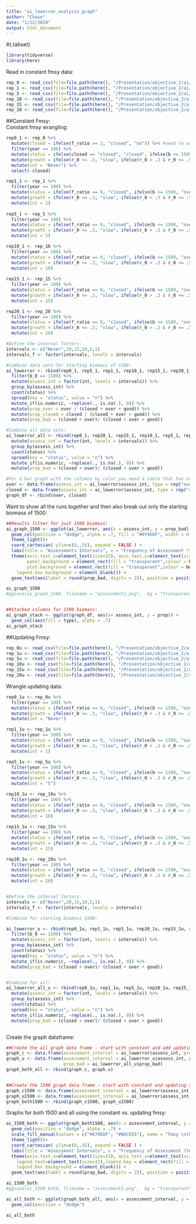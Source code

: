 ```yaml
---
title: "ai_lowerror_analysis_graph"
author: "Chase"
date: "1/22/2020"
output: html_document
---
```


#{.tabset}
```r
library(tidyverse)
library(here)
```
Read in constant fmsy data:  
```r

rep_0 <- read_csv(file=file.path(here(), "/Presentation/objective_2/ai/ai_0rep_lowerror.csv"))
rep_1 <- read_csv(file=file.path(here(), "/Presentation/objective_2/ai/ai_rep1_constant.csv"))
rep_5 <- read_csv(file=file.path(here(), "/Presentation/objective_2/ai/ai_5rep_lowerror.csv"))
rep_10 <- read_csv(file=file.path(here(), "/Presentation/objective_2/ai/ai_10rep_lowerror.csv"))
rep_15 <- read_csv(file=file.path(here(), "/Presentation/objective_2/ai/ai_15rep_lowerror.csv"))
rep_20 <- read_csv(file=file.path(here(), "/Presentation/objective_2/ai/ai_20rep_lowerror.csv"))

```

##Constant Fmsy:  
Constant fmsy wrangling:  
```r

rep0_1 <- rep_0 %>% 
  mutate(closed = ifelse(f_ratio >= 2, "closed", "no")) %>% #need to add a way to track closed otherwise it will only show as overfished
  filter(year == 100) %>% 
  mutate(status = ifelse(closed == "closed", "closed", ifelse(b <= 1500, "over", "good"))) %>% 
  mutate(growth = ifelse(r_0 <= .3, "slow", ifelse(r_0 > .3 & r_0 <= .5, "medium", "fast"))) %>% 
  mutate(int = "Never") %>% 
  select(-closed)

rep1_1 <- rep_1 %>%
  filter(year == 100) %>% 
  mutate(status = ifelse(f_ratio == 0, "closed", ifelse(b <= 1500, "over", "good"))) %>% 
  mutate(growth = ifelse(r_0 <= .3, "slow", ifelse(r_0 > .3 & r_0 <= .5, "medium", "fast"))) %>% 
  mutate(int = 1)   
  
rep5_1 <- rep_5 %>% 
  filter(year == 100) %>% 
  mutate(status = ifelse(f_ratio == 0, "closed", ifelse(b <= 1500, "over", "good"))) %>% 
  mutate(growth = ifelse(r_0 <= .3, "slow", ifelse(r_0 > .3 & r_0 <= .5, "medium", "fast"))) %>% 
  mutate(int = 5)

rep10_1 <- rep_10 %>% 
  filter(year == 100) %>% 
  mutate(status = ifelse(f_ratio == 0, "closed", ifelse(b <= 1500, "over", "good"))) %>% 
  mutate(growth = ifelse(r_0 <= .3, "slow", ifelse(r_0 > .3 & r_0 <= .5, "medium", "fast"))) %>% 
  mutate(int = 10)
  
rep15_1 <- rep_15 %>% 
  filter(year == 100) %>% 
  mutate(status = ifelse(f_ratio == 0, "closed", ifelse(b <= 1500, "over", "good"))) %>% 
  mutate(growth = ifelse(r_0 <= .3, "slow", ifelse(r_0 > .3 & r_0 <= .5, "medium", "fast"))) %>% 
  mutate(int = 15)

rep20_1 <- rep_20 %>% 
  filter(year == 100) %>% 
  mutate(status = ifelse(f_ratio == 0, "closed", ifelse(b <= 1500, "over", "good"))) %>% 
  mutate(growth = ifelse(r_0 <= .3, "slow", ifelse(r_0 > .3 & r_0 <= .5, "medium", "fast"))) %>% 
  mutate(int = 20)

#Define the interval factors:
intervals <- c("Never",20,15,10,5,1) 
intervals_f <- factor(intervals, levels = intervals)

#Combine data sets for starting biomass of 1500:
ai_lowerror <- rbind(rep0_1, rep5_1, rep1_1, rep10_1, rep15_1, rep20_1) %>%
  filter(b_0 == 1500) %>% 
  mutate(assess_int = factor(int, levels = intervals)) %>%
  group_by(assess_int) %>%
  count(status) %>% 
  spread(key = "status", value = "n") %>% 
  mutate_if(is.numeric, ~replace(., is.na(.), 0)) %>% 
  mutate(prop_over = over / (closed + over + good)) %>% 
  mutate(prop_closed = closed / (closed + over + good)) %>% 
  mutate(prop_bad = (closed + over)/ (closed + over + good)) 

#Combine all data sets:
ai_lowerror_all <- rbind(rep0_1, rep20_1, rep15_1, rep10_1, rep5_1, rep1_1) %>%
  mutate(assess_int = factor(int, levels = intervals)) %>%
  group_by(assess_int) %>%
  count(status) %>% 
  spread(key = "status", value = "n") %>% 
  mutate_if(is.numeric, ~replace(., is.na(.), 0)) %>% 
  mutate(prop_bad = (closed + over)/ (closed + over + good)) 

#For a bar graph with the columns by color you need a table that has error, then a variable "type" - over or closed, and then prop
over <- data.frame(assess_int = ai_lowerror$assess_int, type = rep("over",6), prop = ai_lowerror$prop_over)
closed <- data.frame(assess_int = ai_lowerror$assess_int, type = rep("closed",6), prop = ai_lowerror$prop_closed)
graph_df <- rbind(over, closed)

```

Want to show all the runs together and then also break out only the starting biomass of 1500:  
```r
##Results filter for just 1500 biomass:
ai_graph_1500 <- ggplot(ai_lowerror, aes(x = assess_int, y = prop_bad)) +
  geom_col(position = "dodge", alpha = .7, fill = "#079EDF", width = 0.5)  +
  theme_light()+
  coord_cartesian( ylim=c(0,.55), expand = FALSE ) +
  labs(title = "Assessments Intervals", x = "Frequency of Assessment (Years)", y = "Proportion Closed/Overfished")+
  theme(axis.text.x=element_text(size=15), axis.text.y=element_text(size=15), plot.title = element_text(hjust = 0.5, face = "bold", size = 20), axis.title.x = element_text(face = "bold", size = 15), axis.title.y = element_text(face = "bold", size = 15),
        panel.background = element_rect(fill = "transparent",colour = NA),
        plot.background = element_rect(fill = "transparent",colour = NA),legend.background = element_blank(),
    legend.box.background = element_blank()) +
  geom_text(aes(label = round(prop_bad, digits = 2)), position = position_stack(vjust = 0.75), size = 7)

ai_graph_1500
#ggsave(ai_graph_1500, filename = "assessment1.png",  bg = "transparent")


##Stacked columns for 1500 biomass:
ai_graph_stack <- ggplot(graph_df, aes(x= assess_int, y = prop)) +
  geom_col(aes(fill = type), alpha = .7)
ai_graph_stack

```


##Updating Fmsy:  


```r

rep_0u <- read_csv(file=file.path(here(), "/Presentation/objective_2/ai/ai_0rep_lowerror_updatingfmsy.csv"))
rep_1u <- read_csv(file=file.path(here(), "/Presentation/objective_2/ai/ai_rep1_updating.csv"))
rep_5u <- read_csv(file=file.path(here(), "/Presentation/objective_2/ai/ai_5rep_lowerror_updatingfmsy.csv"))
rep_10u <- read_csv(file=file.path(here(), "/Presentation/objective_2/ai/ai_10rep_lowerror_updatingfmsy.csv"))
rep_15u <- read_csv(file=file.path(here(), "/Presentation/objective_2/ai/ai_15rep_lowerror_updatingfmsy.csv"))
rep_20u <- read_csv(file=file.path(here(), "/Presentation/objective_2/ai/ai_20rep_lowerror_updatingfmsy.csv"))

```

Wrangle updating data:  

```r

rep0_1u <- rep_0u %>% 
  filter(year == 100) %>% 
  mutate(status = ifelse(f_ratio == 0, "closed", ifelse(b <= 1500, "over", "good"))) %>% 
  mutate(growth = ifelse(r_0 <= .3, "slow", ifelse(r_0 > .3 & r_0 <= .5, "medium", "fast"))) %>% 
  mutate(int = "Never") 

rep1_1u <- rep_1u %>% 
  filter(year == 100) %>% 
  mutate(status = ifelse(f_ratio == 0, "closed", ifelse(b <= 1500, "over", "good"))) %>% 
  mutate(growth = ifelse(r_0 <= .3, "slow", ifelse(r_0 > .3 & r_0 <= .5, "medium", "fast"))) %>% 
  mutate(int = 1)

rep5_1u <- rep_5u %>% 
  filter(year == 100) %>% 
  mutate(status = ifelse(f_ratio == 0, "closed", ifelse(b <= 1500, "over", "good"))) %>% 
  mutate(growth = ifelse(r_0 <= .3, "slow", ifelse(r_0 > .3 & r_0 <= .5, "medium", "fast"))) %>% 
  mutate(int = "5")

rep10_1u <- rep_10u %>% 
  filter(year == 100) %>% 
  mutate(status = ifelse(f_ratio == 0, "closed", ifelse(b <= 1500, "over", "good"))) %>% 
  mutate(growth = ifelse(r_0 <= .3, "slow", ifelse(r_0 > .3 & r_0 <= .5, "medium", "fast"))) %>% 
  mutate(int = 10)
  
rep15_1u <- rep_15u %>% 
  filter(year == 100) %>% 
  mutate(status = ifelse(f_ratio == 0, "closed", ifelse(b <= 1500, "over", "good"))) %>% 
  mutate(growth = ifelse(r_0 <= .3, "slow", ifelse(r_0 > .3 & r_0 <= .5, "medium", "fast"))) %>% 
  mutate(int = 15)

rep20_1u <- rep_20u %>% 
  filter(year == 100) %>% 
  mutate(status = ifelse(f_ratio == 0, "closed", ifelse(b <= 1500, "over", "good"))) %>% 
  mutate(growth = ifelse(r_0 <= .3, "slow", ifelse(r_0 > .3 & r_0 <= .5, "medium", "fast"))) %>% 
  mutate(int = 20)


#Define the interval factors:
intervals <- c("Never",20,15,10,5,1) 
intervals_f <- factor(intervals, levels = intervals)

#Combine for starting biomass 1500:

ai_lowerror_u <- rbind(rep0_1u, rep1_1u, rep5_1u, rep10_1u, rep15_1u, rep20_1u) %>%
  filter(b_0 == 1500) %>% 
  mutate(assess_int = factor(int, levels = intervals)) %>%
  group_by(assess_int) %>%
  count(status) %>% 
  spread(key = "status", value = "n") %>% 
  mutate_if(is.numeric, ~replace(., is.na(.), 0)) %>% 
  mutate(prop_bad = (closed + over)/ (closed + over + good))


#Combine for all:
ai_lowerror_all_u <- rbind(rep0_1u, rep1_1u, rep5_1u, rep10_1u, rep15_1u, rep20_1u) %>%
  mutate(assess_int = factor(int, levels = intervals)) %>%
  group_by(assess_int) %>%
  count(status) %>% 
  spread(key = "status", value = "n") %>% 
  mutate_if(is.numeric, ~replace(., is.na(.), 0)) %>% 
  mutate(prop_bad = (closed + over)/ (closed + over + good))



```

Create the graph dataframe:  
```r

##Create the all graph data frame - start with constant and add updating then merge:
graph_c <- data.frame(assessment_interval = ai_lowerror$assess_int, productivity = rep("constant", 6), prop_bad = ai_lowerror_all$prop_bad)
graph_u <- data.frame(assessment_interval = ai_lowerror_u$assess_int, productivity = rep("updating", 6),
                      prop_bad = ai_lowerror_all_u$prop_bad)
graph_both_all <- rbind(graph_c, graph_u)


##Create the 1500 graph data frame - start with constant and updating separately then merge:
graph_c1500 <- data.frame(assessment_interval = ai_lowerror$assess_int, productivity = rep("constant", 6), prop_bad = ai_lowerror$prop_bad)
graph_u1500 <- data.frame(assessment_interval = ai_lowerror$assess_int, productivity = rep("updating", 6), prop_bad = ai_lowerror_u$prop_bad)
graph_both1500 <- rbind(graph_c1500, graph_u1500) 

```



Graphs for both 1500 and all using the constant vs. updating fmsy:  
```r

ai_1500_both <- ggplot(graph_both1500, aes(x = assessment_interval, y = prop_bad, fill = productivity)) +
  geom_col(position = "dodge", alpha = .7) +
  scale_fill_manual(values = c("#079EDF", "#B8CE55"), name = "Fmsy \n(Productivity)", labels = c("Constant", "Updating"))+
  theme_light()+
  coord_cartesian( ylim=c(0,.55), expand = FALSE ) +
  labs(title = "Assessment Intervals", x = "Frequency of Assessment (Years)", y = "Proportion Closed/Overfished")+
  theme(axis.text.x=element_text(size=15), axis.text.y=element_text(size=15), plot.title = element_text(hjust = 0.5, face = "bold", size = 20), axis.title.x = element_text(face = "bold", size = 15), axis.title.y = element_text(face = "bold", size = 15), legend.title.align=0.5, panel.background = element_rect(fill = "transparent",colour = NA), plot.background = element_rect(fill = "transparent",colour = NA), legend.title=element_text(size=15), 
    legend.text=element_text(size=12),legend.key = element_rect(fill = "transparent", colour = "transparent"), legend.background = element_blank(),
    legend.box.background = element_blank()) +
  geom_text(aes(label = round(prop_bad, digits = 2)), position = position_dodge(0.8), vjust = 2, size = 3.5)

ai_1500_both
#ggsave(ai_1500_both, filename = "assessment2.png",  bg = "transparent")

ai_all_both <- ggplot(graph_both_all, aes(x = assessment_interval, y = prop_bad, fill = productivity)) +
  geom_col(position = "dodge")

ai_all_both
```

